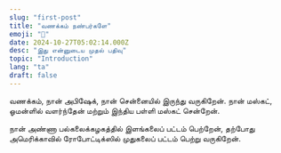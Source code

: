 ```yaml
---
slug: "first-post"
title: "வணக்கம் நண்பர்களே"
emoji: "👋"
date: 2024-10-27T05:02:14.000Z
desc: "இது என்னுடைய முதல் பதிவு"
topic: "Introduction"
lang: "ta"
draft: false
---
```



<BlogImage 
    src="https://wallpapers.com/images/hd/riyam-park-in-oman-91yl13l9yemc4g5q.jpg" 
    alt="Muttrah, Oman"
    caption="ஓமன் நாடு"
    client:load
/>

வணக்கம், நான் அபிஷேக், நான் சென்னையில் இருந்து வருகிறேன். நான் மஸ்கட், ஓமன்ளில் வளர்ந்தேன் மற்றும் இந்திய பள்ளி மஸ்கட் சென்றேன்.

நான் அண்ணா பல்கலைக்கழகத்தில் இளங்கலைப் பட்டம் பெற்றேன், தற்போது அமெரிக்காவில் ரோபோட்டிக்ஸில் முதுகலைப் பட்டம் பெற்று வருகிறேன்.
